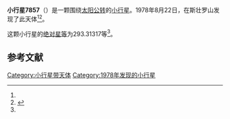 {{Infobox planet
| bgcolour = #FFFFC0
| name = 7857 Lagerros
| symbol = 
| image = 
| caption = 
| discovery = yes
| discovery_ref = 
| discoverer = {{link-en|英格瓦·克拉斯·拉格尔科维斯特|Claes-Ingvar Lagerkvist}}
| discovery_site = [[斯壮罗山|斯壮罗山]] 
| discovered = 1978年8月22日
| designations = yes
| mp_name = 
| named_after = 
| alt_names = 1978 QC3/ 1969 VO1 / 1979 YZ9 / 1980 AJ / 1990 DN / 1991 JJ2 / 1994 AG2
| mp_category = [[主带小行星|主带小行星]]
| orbit_ref = <ref name="a">[http://ssd.jpl.nasa.gov/sbdb.cgi?sstr=7857 7857 Lagerros] {{Wayback|url=http://ssd.jpl.nasa.gov/sbdb.cgi?sstr=7857 |date=20201124025734 }}，小行星數據庫瀏覽器（JPL Small-Body Database Browser）－[[美国国家航空航天局|美国国家航空航天局]]喷气推进实验室</ref>
| epoch = 2456400.5 (2013年4月18日更新)
| aphelion = {{convert|3.3267623|AU|km|3|abbr=on|lk=out}}
| perihelion = {{convert|2.3659177|AU|km|3|abbr=on}}
| semimajor = {{convert|2.8463400|AU|km|3|abbr=on}}
| eccentricity = 0.168786
| period = 1753.996017 [[日|日]]<br />4.8[[儒略年|儒略年]]
| avg_speed = 
| inclination = 12.65273
| asc_node = 133.39414
| mean_anomaly = 
| arg_peri = 293.31317
| satellites = 
| physical_characteristics = yes
| dimensions = 
| mass = 
| density = 
| surface_grav = 
| escape_velocity = 
| sidereal_day = 
| axial_tilt = 
| pole_ecliptic_lat = 
| pole_ecliptic_lon = 
| albedo = 
| temperatures= 
| temp_name1 = 
| mean_temp_1 = 
| max_temp_1 = 
| temp_name2 = 
| max_temp_2 = 
| spectral_type = 
| abs_magnitude = 293.31317
}}

'''小行星7857'''（{{lang-en|7857 Lagerros}}）是一颗围绕[[太阳|太阳]][[公转|公转]]的[[小行星|小行星]]。1978年8月22日，{{link-en|英格瓦·克拉斯·拉格尔科维斯特|Claes-Ingvar Lagerkvist}}在斯壮罗山发现了此天体<ref name="a" /><ref>{{cite news|title=小行星列表|url=http://cfa-www.harvard.edu/iau/lists/NumberedMPs.txt|accessdate=2013-07-08|newspaper=哈佛大学|archive-date=2008-05-17|archive-url=https://web.archive.org/web/20080517010638/http://cfa-www.harvard.edu/iau/lists/NumberedMPs.txt|dead-url=no}}</ref>。

这颗小行星的[[绝对星等|绝对星等]]为293.31317等<ref name="a" />。

==参考文献==
{{reflist}}
{{Minor Planet Number|[[小行星7856|小行星7856]]|[[小行星7858|小行星7858]]}}

{{小天体}}

[[Category:小行星带天体|Category:小行星带天体]]
[[Category:1978年发现的小行星|Category:1978年发现的小行星]]

{{asteroid-stub}}